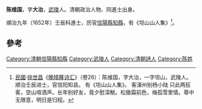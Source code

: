 '''陈维国'''，字'''大治'''，[[武陵|武陵]]人。清朝政治人物、同進士出身。

順治九年（1652年）壬辰科進士，历官[[信陽縣|信陽縣]][[知縣|知縣]]，有《坦山山人集》<ref>[[中華民國|民國]]·[[徐世昌|徐世昌]]《[[晚晴簃诗汇|晚晴簃诗汇]]》（卷26）：陈维国，字大治，一字坦山，武陵人。顺治壬辰进士，官信阳知县。 有《坦山山人集》。 客濠州别杨小陆 只此两狂客，空山喧酒声。长年别好友，竟夕慰深觥。松傲霜前色，梅孤雪里情。尊中无限意，明日是归程。</ref>。

==參考==
{{reflist}}
{{清朝人物小作品}}
{{順治九年壬辰科殿試金榜}}
{{DEFAULTSORT:Chen陳}}
[[Category:清朝信陽縣知縣|Category:清朝信陽縣知縣]]
[[Category:武陵人|Category:武陵人]]
[[Category:清朝詩人|Category:清朝詩人]]
[[Category:陈姓|Category:陈姓]]